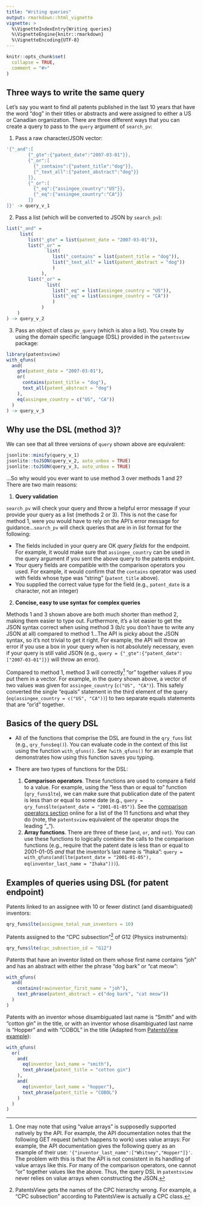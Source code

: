 ```yaml
---
title: "Writing queries"
output: rmarkdown::html_vignette
vignette: >
  %\VignetteIndexEntry{Writing queries}
  %\VignetteEngine{knitr::rmarkdown}
  %\VignetteEncoding{UTF-8}
---
```


```r
knitr::opts_chunk$set(
  collapse = TRUE,
  comment = "#>"
)
```

## Three ways to write the same query

Let's say you want to find all patents published in the last 10 years that have the word "dog" in their titles or abstracts and were assigned to either a US or Canadian organization. There are three different ways that you can create a query to pass to the `query` argument of `search_pv`:

1. Pass a raw character/JSON vector:

```r
'{"_and":[
        {"_gte":{"patent_date":"2007-03-01"}},
        {"_or":[
          {"_contains":{"patent_title":"dog"}},
          {"_text_all":{"patent_abstract":"dog"}}
        ]},
        {"_or":[
          {"_eq":{"assingee_country":"US"}},
          {"_eq":{"assingee_country":"CA"}}
        ]}
]}' -> query_v_1
```

2. Pass a list (which will be converted to JSON by `search_pv`):

```r
list("_and" = 
     list(
        list("_gte" = list(patent_date = "2007-03-01")),
        list("_or" = 
               list(
                 list("_contains" = list(patent_title = "dog")),
                 list("_text_all" = list(patent_abstract = "dog"))
                 )
             ),
        list("_or" = 
               list(
                 list("_eq" = list(assingee_country = "US")),
                 list("_eq" = list(assingee_country = "CA"))
                 )
             )
    )
) -> query_v_2
```

3. Pass an object of class `pv_query` (which is also a list). You create by using the domain specific language (DSL) provided in the `patentsview` package: 

```r
library(patentsview)
with_qfuns(
  and(
    gte(patent_date = "2007-03-01"),
    or(
      contains(patent_title = "dog"),
      text_all(patent_abstract = "dog")
    ),
    eq(assingee_country = c("US", "CA"))
  )
) -> query_v_3
```

## Why use the DSL (method 3)?

We can see that all three versions of `query` shown above are equivalent:

```r
jsonlite::minify(query_v_1)
jsonlite::toJSON(query_v_2, auto_unbox = TRUE)
jsonlite::toJSON(query_v_3, auto_unbox = TRUE)
```

...So why would you ever want to use method 3 over methods 1 and 2? There are two main reasons:

1. **Query validation**

`search_pv` will check your query and throw a helpful error message if your provide your query as a list (methods 2 or 3). This is not the case for method 1, were you would have to rely on the API's error message for guidance...`search_pv` will check queries that are in in list format for the following:

* The fields included in your query are OK _query fields_ for the endpoint. For example, it would make sure that `assingee_country` can be used in the query argument if you sent the above query to the patents endpoint.
* Your query fields are compatible with the comparison operators you used. For example, it would confirm that the `contains` operator was used with fields whose type was "string" (`patent_title` above).
* You supplied the correct value type for the field (e.g., `patent_date` is a character, not an integer)

2. **Concise, easy to use syntax for complex queries**

Methods 1 and 3 shown above are both much shorter than method 2, making them easier to type out. Furthermore, it's a lot easier to get the JSON syntax correct when using method 3 (b/c you don't have to write any JSON at all) compared to method 1...The API is picky about the JSON syntax, so it's not trivial to get it right. For example, the API will throw an error if you use a box in your query when is not absolutely necessary, even if your query is still valid JSON (e.g., `query = {"_gte":{"patent_date":["2007-03-01"]}}` will throw an error). 

Compared to method 1, method 3 will correctly[^1] "or" together values if you put them in a vector. For example, in the query shown above, a vector of two values was given for `assingee_country` (`c("US", "CA")`). This safely converted the single "equals" statement in the third element of the query (`eq(assingee_country = c("US", "CA"))`) to two separate equals statements that are "or'd" together. 

## Basics of the query DSL

* All of the functions that comprise the DSL are found in the `qry_funs` list (e.g., `qry_funs$eq()`). You can evaluate code in the context of this list using the function `with_qfuns()`. See  `?with_qfuns()` for an example that demonstrates how using this function saves you typing.

* There are two types of functions for the DSL:
  1. **Comparison operators**. These functions are used to compare a field to a value. For example, using the "less than or equal to" function (`qry_funs$lte`), we can make sure that publication date of the patent is less than or equal to some date (e.g., `query = qry_funs$lte(patent_date = "2001-01-05")`). See the [comparison operators section](http://www.patentsview.org/api/query-language.html#field_list_format) online for a list of the 11 functions and what they do (note, the `patentsview` equivalent of the operator drops the leading "_"). 
  2. **Array functions**. There are three of these (`and`, `or`, and `not`). You can use these functions to logically combine the calls to the comparison functions (e.g., require that the patent date is less than or equal to 2001-01-05 _and_ that the inventor's last name is "Ihaka": `query = with_qfuns(and(lte(patent_date = "2001-01-05"), eq(inventor_last_name = "Ihaka")))`).

## Examples of queries using DSL (for patent endpoint)

Patents linked to an assignee with 10 or fewer distinct (and disambiguated) inventors:

```r
qry_funs$lte(assignee_total_num_inventors = 10)
```

Patents assigned to the "CPC subsection"[^2] of G12 (Physics instruments):

```r
qry_funs$lte(cpc_subsection_id = "G12")
```

Patents that have an inventor listed on them whose first name contains "joh" and has an abstract with either the phrase "dog bark" or "cat meow":

```r
with_qfuns(
  and(
    contains(rawinventor_first_name = "joh"),
    text_phrase(patent_abstract = c("dog bark", "cat meow"))
  )
)
```

Patents with an inventor whose disambiguated last name is “Smith” and with “cotton gin” in the title, or with an inventor whose disambiguated last name is “Hopper” and with “COBOL” in the title (Adapted from [PatentsView example](http://www.patentsview.org/api/query-language.html)):

```r
with_qfuns(
  or(
    and(
      eq(inventor_last_name = "smith"),
      text_phrase(patent_title = "cotton gin")
    ),
    and(
      eq(inventor_last_name = "hopper"),
      text_phrase(patent_title = "COBOL")
    )
  )
)
```

[^1]: One may note that using "value arrays" is supposedly supported natively by the API. For example, the API documentation notes that the following GET request (which happens to work) uses value arrays: For example, the API documentation gives the following query as an example of their use: `'{"inventor_last_name":["Whitney","Hopper"]}'`. The problem with this is that the API is not consistent in its handling of value arrays like this. For many of the comparison operators, one cannot "or" together values like the above. Thus, the query DSL in `patentsview` never relies on value arrays when constructing the JSON.
[^2]: PatentsView gets the names of the CPC hierarchy wrong. For example, a "CPC subsection" according to PatentsView is actually a CPC class.